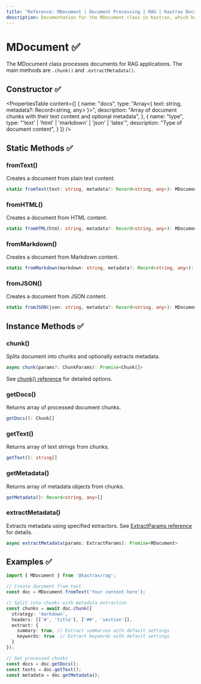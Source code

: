 ```yaml
---
title: "Reference: MDocument | Document Processing | RAG | Kastrax Docs"
description: Documentation for the MDocument class in Kastrax, which handles document processing and chunking.
---
```


# MDocument ✅

The MDocument class processes documents for RAG applications. The main methods are `.chunk()` and `.extractMetadata()`.

## Constructor ✅

<PropertiesTable
  content={[
    {
      name: "docs",
      type: "Array<{ text: string, metadata?: Record<string, any> }>",
      description: "Array of document chunks with their text content and optional metadata",
    },
    {
      name: "type",
      type: "'text' | 'html' | 'markdown' | 'json' | 'latex'",
      description: "Type of document content",
    }
  ]}
/>

## Static Methods ✅

### fromText()

Creates a document from plain text content.

```typescript
static fromText(text: string, metadata?: Record<string, any>): MDocument
```

### fromHTML()

Creates a document from HTML content.

```typescript
static fromHTML(html: string, metadata?: Record<string, any>): MDocument
```

### fromMarkdown() 

Creates a document from Markdown content.

```typescript
static fromMarkdown(markdown: string, metadata?: Record<string, any>): MDocument
```

### fromJSON()

Creates a document from JSON content.

```typescript
static fromJSON(json: string, metadata?: Record<string, any>): MDocument
```

## Instance Methods ✅

### chunk()

Splits document into chunks and optionally extracts metadata.

```typescript
async chunk(params?: ChunkParams): Promise<Chunk[]>
```

See [chunk() reference](./chunk) for detailed options.

### getDocs()

Returns array of processed document chunks.

```typescript
getDocs(): Chunk[]
```

### getText()

Returns array of text strings from chunks.

```typescript
getText(): string[]
```

### getMetadata()

Returns array of metadata objects from chunks.

```typescript
getMetadata(): Record<string, any>[]
```

### extractMetadata()

Extracts metadata using specified extractors. See [ExtractParams reference](./extract-params) for details.

```typescript
async extractMetadata(params: ExtractParams): Promise<MDocument>
```

## Examples ✅

```typescript
import { MDocument } from '@kastrax/rag';

// Create document from text
const doc = MDocument.fromText('Your content here');

// Split into chunks with metadata extraction
const chunks = await doc.chunk({
  strategy: 'markdown',
  headers: [['#', 'title'], ['##', 'section']],
  extract: {
    summary: true, // Extract summaries with default settings
    keywords: true  // Extract keywords with default settings
  }
});

// Get processed chunks
const docs = doc.getDocs();
const texts = doc.getText();
const metadata = doc.getMetadata();
```